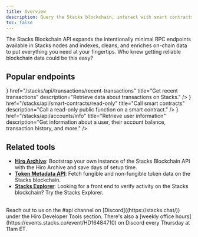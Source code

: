 ```yaml
---
title: Overview
description: Query the Stacks blockchain, interact with smart contracts, and broadcast transactions with the Stacks Blockchain API, all via a familiar REST interface.
toc: false
---
```



The Stacks Blockchain API expands the intentionally minimal RPC endpoints available in Stacks nodes and indexes, cleans, and enriches on-chain data to put everything you need at your fingertips. Who knew getting reliable blockchain data could be this easy?

## Popular endpoints

<Cards>
  <Card
    icon={<Blocks className='transition-colors duration-500 ease-in-out group-hover:text-primary' />}
    href="/stacks/api/transactions/recent-transactions"
    title="Get recent transactions"
    description="Retrieve data about transactions on Stacks."
  />
  <Card
    icon={<Braces className='transition-colors duration-500 ease-in-out group-hover:text-primary' />}
    href="/stacks/api/smart-contracts/read-only"
    title="Call smart contracts"
    description="Call a read-only public function on a smart contract."
  />
  <Card
    icon={<CircleUserRound className='transition-colors duration-500 ease-in-out group-hover:text-primary' />}
    href="/stacks/api/accounts/info"
    title="Retrieve user information"
    description="Get information about a user, their account balance, transaction history, and more."
  />
</Cards>

## Related tools

- **[Hiro Archive](/stacks/archive)**: Bootstrap your own instance of the Stacks Blockchain API with the Hiro Archive and save days of setup time.
- **[Token Metadata API](/stacks/token-metadata-api)**: Fetch fungible and non-fungible token data on the Stacks blockchain.
- **[Stacks Explorer](https://explorer.hiro.so)**: Looking for a front end to verify activity on the Stacks blockchain? Try the Stacks Explorer.

<br />

<Callout title="Need help building with the Stacks Blockchain API?" type="help">
Reach out to us on the <span className="font-bold">#api</span> channel on [Discord]((https://stacks.chat/)) under the Hiro Developer Tools section. There's also a [weekly office hours](https://events.stacks.co/event/HD16484710) on Discord every Thursday at 11am ET.
</Callout>


